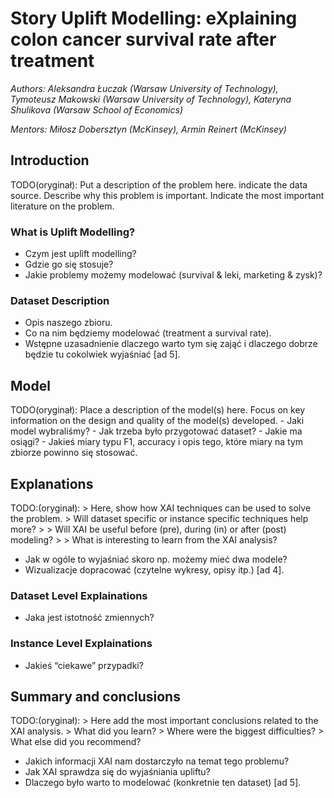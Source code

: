 # Story Uplift Modelling: eXplaining colon cancer survival rate after treatment {#story-uplift-modelling}

*Authors: Aleksandra Łuczak (Warsaw University of Technology), Tymoteusz Makowski (Warsaw University of Technology), Kateryna Shulikova (Warsaw School of Economics)*

*Mentors: Miłosz Dobersztyn (McKinsey), Armin Reinert (McKinsey)*

## Introduction 
TODO(oryginał): Put a description of the problem here. indicate the data source. Describe why this problem is important. Indicate the most important literature on the problem.

### What is Uplift Modelling?
 - Czym jest uplift modelling?
 - Gdzie go się stosuje?
 - Jakie problemy możemy modelować (survival & leki, marketing & zysk)?

### Dataset Description
 - Opis naszego zbioru.
 - Co na nim będziemy modelować (treatment a survival rate).
 - Wstępne uzasadnienie dlaczego warto tym się zająć i dlaczego dobrze będzie tu cokolwiek wyjaśniać [ad 5].


## Model 
TODO(oryginał): Place a description of the model(s) here. Focus on key information on the design and quality of the model(s) developed.
 - Jaki model wybraliśmy?
 - Jak trzeba było przygotować dataset?
 - Jakie ma osiągi?
 - Jakieś miary typu F1, accuracy i opis tego, które miary na tym zbiorze powinno się stosować.


## Explanations
TODO:(oryginał):
> Here, show how XAI techniques can be used to solve the problem.
> Will dataset specific or instance specific techniques help more?
>
> Will XAI be useful before (pre), during (in) or after (post) modeling?
>
> What is interesting to learn from the XAI analysis?

 - Jak w ogóle to wyjaśniać skoro np. możemy mieć dwa modele?
 - Wizualizacje dopracować (czytelne wykresy, opisy itp.) [ad 4].

### Dataset Level Explainations
 - Jaka jest istotność zmiennych?

### Instance Level Explainations
 - Jakieś "ciekawe" przypadki?


## Summary and conclusions 
TODO:(oryginał):
> Here add the most important conclusions related to the XAI analysis.
> What did you learn? 
> Where were the biggest difficulties?
> What else did you recommend?

 - Jakich informacji XAI nam dostarczyło na temat tego problemu?
 - Jak XAI sprawdza się do wyjaśniania upliftu?
 - Dlaczego było warto to modelować (konkretnie ten dataset) [ad 5].
